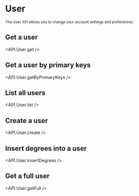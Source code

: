 
# User

<sub>
  The User API allows you to change your account settings and preferences.
</sub>

## Get a user

<API.User.get />

## Get a user by primary keys

<API.User.getByPrimaryKeys />

## List all users

<API.User.list />

## Create a user

<API.User.create />

## Insert degrees into a user

<API.User.insertDegrees />

## Get a full user

<API.User.getFull />
